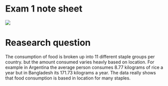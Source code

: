 
# Exam 1 note sheet
![](https://docs.google.com/document/d/1W7PNnnBhHj0dYxW4w4U--p8ZlxOL9LFG6QlHizU1Yuc/edit?usp=sharing)

# Reasearch question
 The consumption of food is broken up into 11 different staple groups per country. but the amount consumed varies heavly based on location. For example in Argentina the average person consumes 8.77 kilograms of rice a year but in Bangladesh its 171.73 kilograms a year. The data really shows that food consumption is based in location for many staples.
